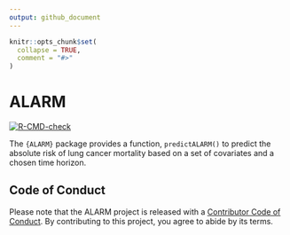 ```yaml
---
output: github_document
---
```


```r
knitr::opts_chunk$set(
  collapse = TRUE,
  comment = "#>"
)
```

# ALARM

<!-- badges: start -->
[![R-CMD-check](https://github.com/mattwarkentin/ALARM/actions/workflows/R-CMD-check.yaml/badge.svg)](https://github.com/mattwarkentin/ALARM/actions/workflows/R-CMD-check.yaml)
<!-- badges: end -->

The `{ALARM}` package provides a function, `predictALARM()` to predict the absolute risk of lung cancer mortality based on a set of covariates and a chosen time horizon.

## Code of Conduct

Please note that the ALARM project is released with a [Contributor Code of Conduct](https://contributor-covenant.org/version/2/0/CODE_OF_CONDUCT.html). By contributing to this project, you agree to abide by its terms.
